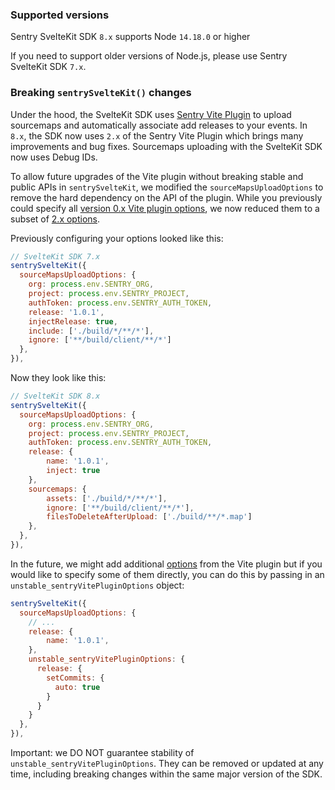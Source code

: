 ### Supported versions

Sentry SvelteKit SDK `8.x` supports Node `14.18.0` or higher

If you need to support older versions of Node.js, please use Sentry SvelteKit SDK `7.x`.

<Include name="migration/javascript-v8/compatible-browsers" />

### Breaking `sentrySvelteKit()` changes

Under the hood, the SvelteKit SDK uses [Sentry Vite Plugin](https://www.npmjs.com/package/@sentry/vite-plugin) to upload sourcemaps and automatically associate add releases to your events. In `8.x`, the SDK now uses `2.x` of the Sentry Vite Plugin which brings many improvements and bug fixes. Sourcemaps uploading with the SvelteKit SDK now uses <Link to="/platforms/javascript/sourcemaps/troubleshooting_js/artifact-bundles/">Debug IDs</Link>.

To allow future upgrades of the Vite plugin without breaking stable and public APIs in `sentrySvelteKit`, we modified the `sourceMapsUploadOptions` to remove the hard dependency on the API of the plugin. While you previously could specify all [version 0.x Vite plugin options](https://www.npmjs.com/package/@sentry/vite-plugin/v/0.6.1), we now reduced them to a subset of [2.x options](https://www.npmjs.com/package/@sentry/vite-plugin/v/2.14.2#options).

Previously configuring your options looked like this:

```JavaScript {filename:vite.config.js}
// SvelteKit SDK 7.x
sentrySvelteKit({
  sourceMapsUploadOptions: {
    org: process.env.SENTRY_ORG,
    project: process.env.SENTRY_PROJECT,
    authToken: process.env.SENTRY_AUTH_TOKEN,
    release: '1.0.1',
    injectRelease: true,
    include: ['./build/*/**/*'],
    ignore: ['**/build/client/**/*']
  },
}),
```

Now they look like this:

```JavaScript {filename:vite.config.js}
// SvelteKit SDK 8.x
sentrySvelteKit({
  sourceMapsUploadOptions: {
    org: process.env.SENTRY_ORG,
    project: process.env.SENTRY_PROJECT,
    authToken: process.env.SENTRY_AUTH_TOKEN,
    release: {
	    name: '1.0.1',
	    inject: true
    },
    sourcemaps: {
	    assets: ['./build/*/**/*'],
	    ignore: ['**/build/client/**/*'],
	    filesToDeleteAfterUpload: ['./build/**/*.map']
    },
  },
}),
```

In the future, we might add additional [options](https://www.npmjs.com/package/@sentry/vite-plugin/v/2.14.2#options)
from the Vite plugin but if you would like to specify some of them directly, you can do this by passing in an
`unstable_sentryVitePluginOptions` object:

```JavaScript {filename:vite.config.js}
sentrySvelteKit({
  sourceMapsUploadOptions: {
    // ...
    release: {
	    name: '1.0.1',
    },
    unstable_sentryVitePluginOptions: {
      release: {
        setCommits: {
          auto: true
        }
      }
    }
  },
}),
```

Important: we DO NOT guarantee stability of `unstable_sentryVitePluginOptions`. They can be removed or updated at any
time, including breaking changes within the same major version of the SDK.
